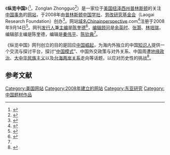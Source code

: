 {{Infobox website
| name             = 纵览中国<br/>China In Perspective
| logo             = 
| founder          =[[陈奎德|陈奎德]]
| url                  =[http://www.chinainperspective.com/ chinainperspective.com]
| alexa            = 
| type             = 
| owner            = 
| launch_date      = 2008年
| employees        = 
| location         =[[美国|美国]][[纽泽西州|纽泽西州]][[普林斯顿|普林斯顿]]<ref>{{cite web|title=讨论：中国新政府反腐败力度|url=https://www.rfa.org/mandarin/yataibaodao/128104-20040212.html|date=2004-02-12|publisher=[[自由亚洲电台|自由亚洲电台]]|accessdate=2020-07-08|archive-date=2021-01-02|archive-url=https://web.archive.org/web/20210102165901/https://www.rfa.org/mandarin/yataibaodao/128104-20040212.html|dead-url=no}}</ref>
}}

《'''纵览中国'''》（{{lang-en|China In Perspective}}<ref name="ZhangMonte2020">{{cite book|author1=Joshua Zhang|author2=Philip Monte|author3=James Wright|title=Mobilization, Factionalization and Destruction of Mass Movements in the Cultural Revolution: A Social Movement Perspective|url=https://books.google.com/books?id=i37pDwAAQBAJ&pg=PA373|date=5 June 2020|publisher=Remembering Publishing, LLC|pages=373–|id=GGKEY:Y8ASCPRWSG5}}</ref>，Zonglan Zhongguo<ref name="China2020">{{cite book|author=Democratic China|title=The Journey of Liu Xiaobo: From Dark Horse to Nobel Laureate|url=https://books.google.com/books?id=eh3RDwAAQBAJ&pg=PT51|date=April 2020|publisher=U of Nebraska Press|isbn=978-1-64012-292-5|pages=51–|access-date=2020-07-08|archive-date=2021-01-02|archive-url=https://web.archive.org/web/20210102165852/https://books.google.com/books?id=eh3RDwAAQBAJ&pg=PT51|dead-url=no}}</ref>）是一家位于[[美国|美国]][[纽泽西州|纽泽西州]][[普林斯顿|普林斯顿]]的关注[[中华人民共和国|中国]][[事务|事务]]的[[网站|网站]]，于2008年由[[普林斯顿中国学社|普林斯顿中国学社]]、[[劳改研究基金会|劳改研究基金会]]（Laogai Research Foundation）创办<ref name="关于纵览中国">{{cite web|url=http://www.chinainperspective.com/AboutUs.htm|title=关于纵览中国|accessdate=2020年7月8日|publisher=chinainperspective.com|archive-date=2013年12月6日|archive-url=https://web.archive.org/web/20131206022627/http://www.chinainperspective.com/AboutUs.htm|dead-url=no}}</ref>。网站[[域名|域名]]Chinainperspective.com<ref name="Wilkinson2015">{{cite book|author=Amy Wilkinson|title=The Creator's Code: The Six Essential Skills of Extraordinary Entrepreneurs|url=https://books.google.com/books?id=DcwNBAAAQBAJ&pg=PA214|date=17 February 2015|publisher=Simon and Schuster|isbn=978-1-4516-6609-0|pages=214–}}</ref>注册于2008年9月14日<ref>{{cite web|url=https://whois.domaintools.com/chinainperspective.com|title=Whois Record for Chinainperspective.com|accessdate=2020-07-08|publisher=[[WHOIS|WHOIS]]|archive-date=2021-01-02|archive-url=https://web.archive.org/web/20210102165848/https://whois.domaintools.com/chinainperspective.com|dead-url=no}}</ref>。网刊[[发行人|发行人]]兼[[主编|主编]]是[[陈奎德|陈奎德]]<ref>{{cite web|title=马国大选后变天 专家析东南亚局势微妙|url=https://www.epochtimes.com/gb/18/5/12/n10386623.htm|date=2018-05-14|publisher=[[大纪元时报|大纪元时报]]|accessdate=2020-07-08|archive-date=2021-01-02|archive-url=https://web.archive.org/web/20210102165849/https://www.epochtimes.com/gb/18/5/12/n10386623.htm|dead-url=no}}</ref>，[[编辑顾问|编辑顾问]]是[[余英时|余英时]]、[[张灏|张灏]]、[[林培瑞|林培瑞]]，编辑部主编是陈奎德，编辑是[[秦伟平|秦伟平]]、[[陈钦典|陈钦典]]<ref name="关于纵览中国"/>。

《纵览中国》网刊创立的目的是回应[[中国崛起|中国崛起]]，为海内外独立的中国[[知识人|知识人]]提供一个交流与探讨平台，探讨“[[中国模式|中国模式]]”、中国外交政策与对外关系、中国周遭[[地缘政治|地缘政治]]、[[大中华民族主义|大中华民族主义]]以及[[台海两岸关系|台海两岸关系]]走向等话题，以应对历史性的挑战<ref name="陈奎德辞职《观察》">{{cite web|title=陈奎德辞职《观察》 将创刊《纵览中国》|url=https://www.epochtimes.com/gb/8/9/24/n2273580.htm|date=2008-09-24|publisher=[[大纪元时报|大纪元时报]]}}</ref>。

==参考文献==
{{Reflist}}

[[Category:美国网站|Category:美国网站]]
[[Category:2008年建立的网站|Category:2008年建立的网站]]
[[Category:东亚研究|Category:东亚研究]]
[[Category:中国题材作品|Category:中国题材作品]]